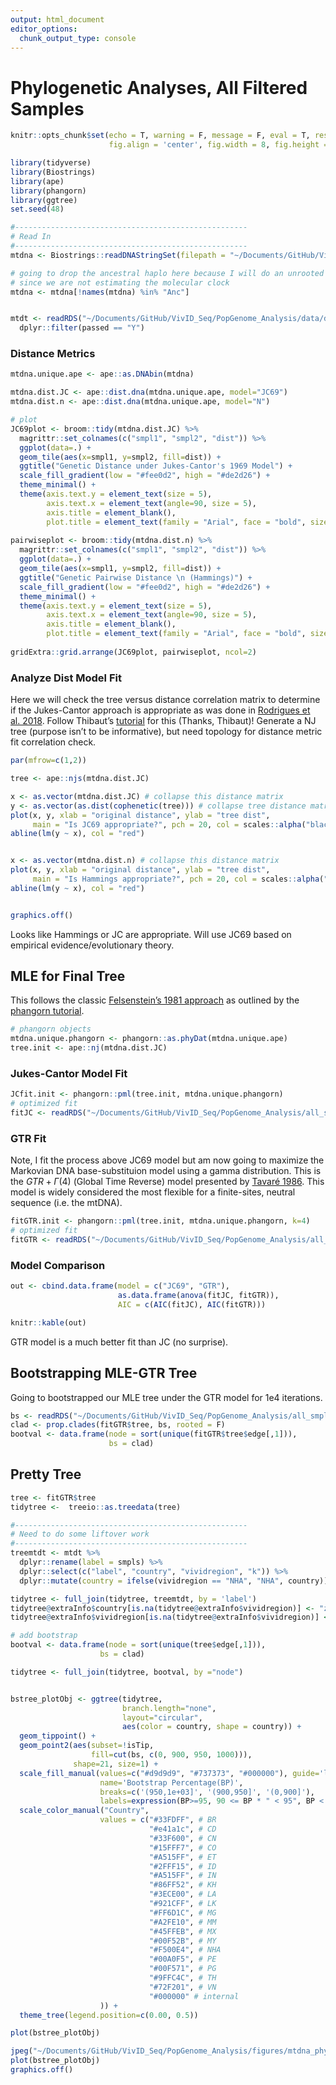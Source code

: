 ```yaml
---
output: html_document
editor_options: 
  chunk_output_type: console
---
```


# Phylogenetic Analyses, All Filtered Samples
```r
knitr::opts_chunk$set(echo = T, warning = F, message = F, eval = T, results = 'hide',
                      fig.align = 'center', fig.width = 8, fig.height = 8)
```


```r
library(tidyverse)
library(Biostrings)
library(ape)
library(phangorn)
library(ggtree)
set.seed(48)
```

```r
#---------------------------------------------------- 
# Read In
#---------------------------------------------------- 
mtdna <- Biostrings::readDNAStringSet(filepath = "~/Documents/GitHub/VivID_Seq/PopGenome_Analysis/data/fasta/mtdna_anc.fa")

# going to drop the ancestral haplo here because I will do an unrooted tree
# since we are not estimating the molecular clock
mtdna <- mtdna[!names(mtdna) %in% "Anc"]


mtdt <- readRDS("~/Documents/GitHub/VivID_Seq/PopGenome_Analysis/data/derived_data/mtdt.RDS") %>% 
  dplyr::filter(passed == "Y")

```



### Distance Metrics
```r
mtdna.unique.ape <- ape::as.DNAbin(mtdna)

mtdna.dist.JC <- ape::dist.dna(mtdna.unique.ape, model="JC69")
mtdna.dist.n <- ape::dist.dna(mtdna.unique.ape, model="N")
```


```r

# plot
JC69plot <- broom::tidy(mtdna.dist.JC) %>% 
  magrittr::set_colnames(c("smpl1", "smpl2", "dist")) %>% 
  ggplot(data=.) +
  geom_tile(aes(x=smpl1, y=smpl2, fill=dist)) +
  ggtitle("Genetic Distance under Jukes-Cantor's 1969 Model") +
  scale_fill_gradient(low = "#fee0d2", high = "#de2d26") +
  theme_minimal() +
  theme(axis.text.y = element_text(size = 5),
        axis.text.x = element_text(angle=90, size = 5),
        axis.title = element_blank(),
        plot.title = element_text(family = "Arial", face = "bold", size = 14, hjust=0.5))
  
pairwiseplot <- broom::tidy(mtdna.dist.n) %>% 
  magrittr::set_colnames(c("smpl1", "smpl2", "dist")) %>% 
  ggplot(data=.) +
  geom_tile(aes(x=smpl1, y=smpl2, fill=dist)) +
  ggtitle("Genetic Pairwise Distance \n (Hammings)") +
  scale_fill_gradient(low = "#fee0d2", high = "#de2d26") +
  theme_minimal() +
  theme(axis.text.y = element_text(size = 5),
        axis.text.x = element_text(angle=90, size = 5),
        axis.title = element_blank(),
        plot.title = element_text(family = "Arial", face = "bold", size = 14, hjust=0.5))
  
gridExtra::grid.arrange(JC69plot, pairwiseplot, ncol=2)


```


### Analyze Dist Model Fit

Here we will check the tree versus distance correlation matrix to determine if the Jukes-Cantor approach is appropriate as was done in [Rodrigues et al. 2018](https://www.ncbi.nlm.nih.gov/pmc/articles/PMC5792595/). Follow Thibaut's [tutorial](http://adegenet.r-forge.r-project.org/files/MRC-session2-tuto.1.3.pdf) for this (Thanks, Thibaut)!
Generate a NJ tree (purpose isn't to be informative), but need topology for distance metric fit correlation check.


```r

par(mfrow=c(1,2))

tree <- ape::njs(mtdna.dist.JC)

x <- as.vector(mtdna.dist.JC) # collapse this distance matrix
y <- as.vector(as.dist(cophenetic(tree))) # collapse tree distance matrix, cophentic metric, is a measure of how faithfully a dendrogram preserves the pairwise distances between the original unmodeled data points
plot(x, y, xlab = "original distance", ylab = "tree dist",
     main = "Is JC69 appropriate?", pch = 20, col = scales::alpha("black",  0.1), cex = 3)
abline(lm(y ~ x), col = "red")


x <- as.vector(mtdna.dist.n) # collapse this distance matrix
plot(x, y, xlab = "original distance", ylab = "tree dist",
     main = "Is Hammings appropriate?", pch = 20, col = scales::alpha("black",  0.1), cex = 3)
abline(lm(y ~ x), col = "red")


graphics.off()

```
Looks like Hammings or JC are appropriate. Will use JC69 based on empirical evidence/evolutionary theory.


## MLE for Final Tree
This follows the classic [Felsenstein's 1981 approach](https://link.springer.com/article/10.1007/BF01734359) as outlined by the [phangorn tutorial](https://cran.r-project.org/web/packages/phangorn/vignettes/Trees.pdf).
 

```r
# phangorn objects
mtdna.unique.phangorn <- phangorn::as.phyDat(mtdna.unique.ape)
tree.init <- ape::nj(mtdna.dist.JC)

```
 
### Jukes-Cantor Model Fit
```r
JCfit.init <- phangorn::pml(tree.init, mtdna.unique.phangorn)
# optimized fit
fitJC <- readRDS("~/Documents/GitHub/VivID_Seq/PopGenome_Analysis/all_smpl_tree_results/JCmodelfit.RDS")

```




### GTR Fit
Note, I fit the process above JC69 model but am now going to maximize the Markovian DNA base-substituion model using a gamma distribution. This is the $GTR + \Gamma(4)$ (Global Time Reverse) model presented by [Tavaré 1986](http://www.damtp.cam.ac.uk/user/st321/CV_&_Publications_files/STpapers-pdf/T86.pdf). This model is widely considered the most flexible for a finite-sites, neutral sequence (i.e. the mtDNA).

```r
fitGTR.init <- phangorn::pml(tree.init, mtdna.unique.phangorn, k=4)
# optimized fit
fitGTR <- readRDS("~/Documents/GitHub/VivID_Seq/PopGenome_Analysis/all_smpl_tree_results/GTRfit.RDS")
```

### Model Comparison
```r

out <- cbind.data.frame(model = c("JC69", "GTR"),
                        as.data.frame(anova(fitJC, fitGTR)),
                        AIC = c(AIC(fitJC), AIC(fitGTR)))

knitr::kable(out)

```

GTR model is a much better fit than JC (no surprise).


## Bootstrapping MLE-GTR Tree
Going to bootstrapped our MLE tree under the GTR model for 1e4 iterations. 
```r
bs <- readRDS("~/Documents/GitHub/VivID_Seq/PopGenome_Analysis/all_smpl_tree_results/GTR_bootstraptrees.RDS")
clad <- prop.clades(fitGTR$tree, bs, rooted = F)
bootval <- data.frame(node = sort(unique(fitGTR$tree$edge[,1])),
                      bs = clad)

```



## Pretty Tree
```r
tree <- fitGTR$tree
tidytree <-  treeio::as.treedata(tree)

#----------------------------------------------------
# Need to do some liftover work
#----------------------------------------------------
treemtdt <- mtdt %>% 
  dplyr::rename(label = smpls) %>% 
  dplyr::select(c("label", "country", "vividregion", "k")) %>% 
  dplyr::mutate(country = ifelse(vividregion == "NHA", "NHA", country))

tidytree <- full_join(tidytree, treemtdt, by = 'label')
tidytree@extraInfo$country[is.na(tidytree@extraInfo$vividregion)] <- "zinternal"
tidytree@extraInfo$vividregion[is.na(tidytree@extraInfo$vividregion)] <- "zinternal"

# add bootstrap
bootval <- data.frame(node = sort(unique(tree$edge[,1])),
                    bs = clad)

tidytree <- full_join(tidytree, bootval, by ="node")


bstree_plotObj <- ggtree(tidytree, 
                         branch.length="none",
                         layout="circular", 
                         aes(color = country, shape = country)) + 
  geom_tippoint() +
  geom_point2(aes(subset=!isTip, 
                  fill=cut(bs, c(0, 900, 950, 1000))), 
              shape=21, size=1) +
  scale_fill_manual(values=c("#d9d9d9", "#737373", "#000000"), guide='legend', 
                    name='Bootstrap Percentage(BP)', 
                    breaks=c('(950,1e+03]', '(900,950]', '(0,900]'), 
                    labels=expression(BP>=95, 90 <= BP * " < 95", BP < 90)) + 
  scale_color_manual("Country",
                    values = c("#33FDFF", # BR
                               "#e41a1c", # CD
                               "#33F600", # CN
                               "#15FFF7", # CO
                               "#A515FF", # ET
                               "#2FFF15", # ID
                               "#A515FF", # IN
                               "#86FF52", # KH
                               "#3ECE00", # LA
                               "#921CFF", # LK
                               "#FF6D1C", # MG
                               "#A2FE10", # MM
                               "#45FFEB", # MX
                               "#00F52B", # MY
                               "#F500E4", # NHA
                               "#00A0F5", # PE
                               "#00F571", # PG
                               "#9FFC4C", # TH 
                               "#72F201", # VN
                               "#000000" # internal
                    )) + 
  theme_tree(legend.position=c(0.00, 0.5)) 

```

```r
plot(bstree_plotObj)

jpeg("~/Documents/GitHub/VivID_Seq/PopGenome_Analysis/figures/mtdna_phylogenetic_tree.jpg", height = 8, width = 11, units = "in", res = 500)
plot(bstree_plotObj)
graphics.off()

```

